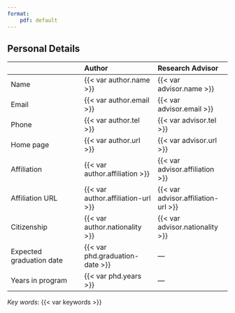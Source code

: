 ```yaml
---
format:
    pdf: default
---
```


## Personal Details

|  | Author | Research Advisor |
|---------|:--------|:--------|
| Name     | {{< var author.name >}} | {{< var advisor.name >}} |  
| Email | {{< var author.email >}} | {{< var advisor.email >}} | 
| Phone | {{< var author.tel >}} | {{< var advisor.tel >}} | 
| Home page | {{< var author.url >}} | {{< var advisor.url >}} | 
| Affiliation | {{< var author.affiliation >}} | {{< var advisor.affiliation >}} | 
| Affiliation URL | {{< var author.affiliation-url >}} | {{< var advisor.affiliation-url >}} | 
| Citizenship | {{< var author.nationality >}} | {{< var advisor.nationality >}} | 
| Expected graduation date | {{< var phd.graduation-date >}} | --- | 
| Years in program | {{< var phd.years >}} | --- | 


*Key words*: {{< var keywords >}}
